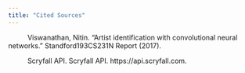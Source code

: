 ```yaml
---
title: "Cited Sources"
---
```


&nbsp;&nbsp;&nbsp;&nbsp;&nbsp;&nbsp;&nbsp;&nbsp;&nbsp;&nbsp;Viswanathan, Nitin. "Artist identification with convolutional neural networks." Standford193CS231N Report (2017).

&nbsp;&nbsp;&nbsp;&nbsp;&nbsp;&nbsp;&nbsp;&nbsp;&nbsp;&nbsp;Scryfall API. Scryfall API. https://api.scryfall.com.
